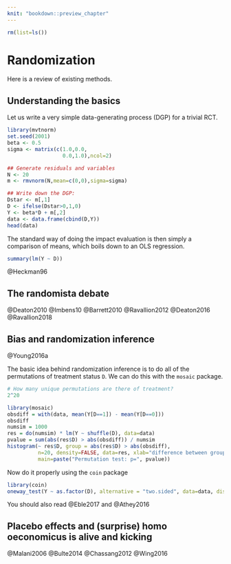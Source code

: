 ```yaml
---
knit: "bookdown::preview_chapter"
---
```


```r
rm(list=ls())
```

# Randomization

Here is a review of existing methods.

## Understanding the basics

Let us write a very simple data-generating process (DGP) for a trivial RCT.

```r

library(mvtnorm)
set.seed(2001)
beta <- 0.5
sigma <- matrix(c(1.0,0.0,
                  0.0,1.0),ncol=2)

## Generate residuals and variables
N <- 20
m <- rmvnorm(N,mean=c(0,0),sigma=sigma)

## Write down the DGP:
Dstar <- m[,1]
D <- ifelse(Dstar>0,1,0)
Y <- beta*D + m[,2]
data <- data.frame(cbind(D,Y))
head(data)
```

The standard way of doing the impact evaluation is then simply a comparison of means, which boils down to an OLS regression.

```r
summary(lm(Y ~ D))
```

@Heckman96


## The randomista debate

@Deaton2010 
@Imbens10 
@Barrett2010 
@Ravallion2012 
@Deaton2016
@Ravallion2018

## Bias and randomization inference

@Young2016a

The basic idea behind randomization inference is to do all of the permutations of treatment status `D`.
We can do this with the `mosaic` package.

```r

# How many unique permutations are there of treatment?
2^20

library(mosaic)
obsdiff = with(data, mean(Y[D==1]) - mean(Y[D==0]))
obsdiff
numsim = 1000
res = do(numsim) * lm(Y ~ shuffle(D), data=data)
pvalue = sum(abs(res$D) > abs(obsdiff)) / numsim
histogram(~ res$D, group = abs(res$D) > abs(obsdiff), 
          n=20, density=FALSE, data=res, xlab="difference between groups",
          main=paste("Permutation test: p=", pvalue))
```

Now do it properly using the `coin` package

```r
library(coin)
oneway_test(Y ~ as.factor(D), alternative = "two.sided", data=data, distribution = "exact")
```

You should also read @Eble2017 and @Athey2016

## Placebo effects and (surprise) homo oeconomicus is alive and kicking

@Malani2006
@Bulte2014
@Chassang2012
@Wing2016
